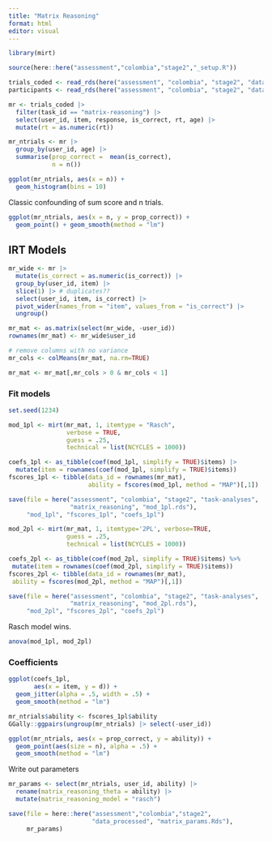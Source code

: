 ```yaml
---
title: "Matrix Reasoning"
format: html
editor: visual
---
```


```r
library(mirt)

source(here::here("assessment","colombia","stage2","_setup.R"))

trials_coded <- read_rds(here("assessment", "colombia", "stage2", "data_processed", "trials_coded.rds"))
participants <- read_rds(here("assessment", "colombia", "stage2", "data_processed", "participants.rds"))
```

```r
mr <- trials_coded |>
  filter(task_id == "matrix-reasoning") |>
  select(user_id, item, response, is_correct, rt, age) |>
  mutate(rt = as.numeric(rt))
```

```r
mr_ntrials <- mr |> 
  group_by(user_id, age) |>
  summarise(prop_correct =  mean(is_correct), 
            n = n())
```

```r
ggplot(mr_ntrials, aes(x = n)) + 
  geom_histogram(bins = 10)
```

Classic confounding of sum score and n trials.

```r
ggplot(mr_ntrials, aes(x = n, y = prop_correct)) +   
  geom_point() + geom_smooth(method = "lm")
```

## IRT Models

```r
mr_wide <- mr |>
  mutate(is_correct = as.numeric(is_correct)) |>
  group_by(user_id, item) |>
  slice(1) |> # duplicates??
  select(user_id, item, is_correct) |>
  pivot_wider(names_from = "item", values_from = "is_correct") |>
  ungroup()

mr_mat <- as.matrix(select(mr_wide, -user_id))
rownames(mr_mat) <- mr_wide$user_id

# remove columns with no variance
mr_cols <- colMeans(mr_mat, na.rm=TRUE) 

mr_mat <- mr_mat[,mr_cols > 0 & mr_cols < 1]
```

### Fit models

```r
set.seed(1234)

mod_1pl <- mirt(mr_mat, 1, itemtype = "Rasch", 
                verbose = TRUE, 
                guess = .25,
                technical = list(NCYCLES = 1000))

coefs_1pl <- as_tibble(coef(mod_1pl, simplify = TRUE)$items) |>
  mutate(item = rownames(coef(mod_1pl, simplify = TRUE)$items))
fscores_1pl <- tibble(data_id = rownames(mr_mat),
                      ability = fscores(mod_1pl, method = "MAP")[,1])

save(file = here("assessment", "colombia", "stage2", "task-analyses", 
                 "matrix_reasoning", "mod_1pl.rds"), 
     "mod_1pl", "fscores_1pl", "coefs_1pl")
```

```r
mod_2pl <- mirt(mr_mat, 1, itemtype='2PL', verbose=TRUE, 
                guess = .25, 
                technical = list(NCYCLES = 1000))

coefs_2pl <- as_tibble(coef(mod_2pl, simplify = TRUE)$items) %>%
 mutate(item = rownames(coef(mod_2pl, simplify = TRUE)$items))
fscores_2pl <- tibble(data_id = rownames(mr_mat),
 ability = fscores(mod_2pl, method = "MAP")[,1])

save(file = here("assessment", "colombia", "stage2", "task-analyses", 
                 "matrix_reasoning", "mod_2pl.rds"), 
     "mod_2pl", "fscores_2pl", "coefs_2pl")
```

Rasch model wins.

```r
anova(mod_1pl, mod_2pl)
```

### Coefficients

```r
ggplot(coefs_1pl, 
       aes(x = item, y = d)) + 
  geom_jitter(alpha = .5, width = .5) + 
  geom_smooth(method = "lm")
```

```r
mr_ntrials$ability <- fscores_1pl$ability
GGally::ggpairs(ungroup(mr_ntrials) |> select(-user_id))
```

```r
ggplot(mr_ntrials, aes(x = prop_correct, y = ability)) + 
  geom_point(aes(size = n), alpha = .5) + 
  geom_smooth(method = "lm")
```

Write out parameters

```r
mr_params <- select(mr_ntrials, user_id, ability) |>
  rename(matrix_reasoning_theta = ability) |>
  mutate(matrix_reasoning_model = "rasch")

save(file = here::here("assessment","colombia","stage2",
                       "data_processed", "matrix_params.Rds"), 
     mr_params)
```
